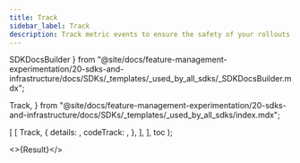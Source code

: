 ```yaml
---
title: Track
sidebar_label: Track
description: Track metric events to ensure the safety of your rollouts or run experiments.
---
```


  SDKDocsBuilder
} from "@site/docs/feature-management-experimentation/20-sdks-and-infrastructure/docs/SDKs/_templates/_used_by_all_sdks/_SDKDocsBuilder.mdx";

  Track,
} from "@site/docs/feature-management-experimentation/20-sdks-and-infrastructure/docs/SDKs/_templates/_used_by_all_sdks/index.mdx";



  [
    [
      Track,
      {
        details: <TrackDetails />,
        codeTrack: <TrackMetricEvents />,
      },
    ],
  ],
  toc
);

<>{Result}</>